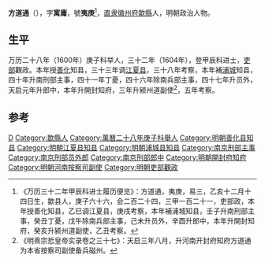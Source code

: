 '''方道通'''（{{bd|？||？|catIdx=}}），字'''寓庸'''，號'''夷庚'''<ref>《万历三十二年甲辰科进士履历便览》：方道通，夷庚，易三，乙亥十二月十四日生，歙县人，庚子六十六，会二百二十四，三甲一百二十一，吏部政，本年授善化知县，乙巳调江夏县，庚戌考察，本年補浦城知县，壬子升南刑部主事，癸丑丁憂，戊午除南兵部主事，己未升员外，辛酉升郎中，本年升開封知府，癸亥升颍州道副使，乙丑考察。</ref>，[[直隶|直隶]][[徽州府|徽州府]][[歙縣|歙縣]]人，明朝政治人物。

== 生平 ==
万历二十八年（1600年）庚子科举人，三十二年（1604年），登甲辰科进士，[[吏部|吏部]]觀政。本年授[[善化|善化]]知县，三十三年调[[江夏县|江夏县]]，三十八年考察，本年補[[浦城|浦城]]知县，四十年升南刑部主事，四十一年丁憂，四十六年除南兵部主事，四十七年升员外，天启元年升郎中，本年升開封知府，三年升颍州道副使<ref>《明熹宗悊皇帝实录卷之三十七》：天启三年八月，升河南开封府知府方道通为本省按察司副使备兵磁州。</ref>，五年考察。

==参考==
{{reflist}}

{{萬曆三十二年甲辰科殿試金榜}}

{{Authority control}}

{{DEFAULTSORT:}}
[[Category:方姓|D]]
[[Category:歙縣人|Category:歙縣人]]
[[Category:萬曆二十八年庚子科舉人|Category:萬曆二十八年庚子科舉人]]
[[Category:明朝善化县知县|Category:明朝善化县知县]]
[[Category:明朝江夏县知县|Category:明朝江夏县知县]]
[[Category:明朝浦城县知县|Category:明朝浦城县知县]]
[[Category:南京刑部主事|Category:南京刑部主事]]
[[Category:南京刑部员外郎|Category:南京刑部员外郎]]
[[Category:南京刑部郎中|Category:南京刑部郎中]]
[[Category:明朝開封府知府|Category:明朝開封府知府]]
[[Category:明朝河南按察司副使|Category:明朝河南按察司副使]]
[[Category:明朝吏部觀政|Category:明朝吏部觀政]]


{{明朝人物小作品}}